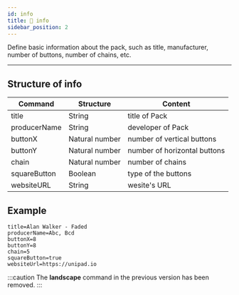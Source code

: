 ```yaml
---
id: info
title: 📄 info
sidebar_position: 2
---
```


Define basic information about the pack, such as title, manufacturer, number of buttons, number of chains, etc.

---

## Structure of info

| Command      | Structure      | Content                      |
| ------------ | -------------- | ---------------------------- |
| title        | String         | title of Pack                |
| producerName | String         | developer of Pack            |
| buttonX      | Natural number | number of vertical buttons   |
| buttonY      | Natural number | number of horizontal buttons |
| chain        | Natural number | number of chains             |
| squareButton | Boolean        | type of the buttons          |
| websiteURL   | String         | wesite's URL                 |

## Example

```text
title=Alan Walker - Faded
producerName=Abc, Bcd
buttonX=8
buttonY=8
chain=5
squareButton=true
websiteUrl=https://unipad.io
```

:::caution
The **landscape** command in the previous version has been removed.
:::
